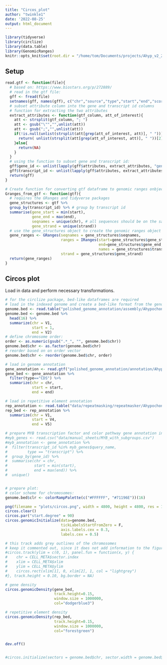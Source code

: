 ```yaml
---
title: "Circos_plot"
author: "twinkle1"
date: '2022-08-25'
output: html_document
---
```


```r
library(tidyverse)
library(circlize)
library(data.table)
library(GenomicRanges)
knitr::opts_knit$set(root.dir = "/home/tom/Documents/projects/Ahyp_v2_2_publication/")
```


## Setup

```r
read.gtf <- function(file){
  # based on: https://www.biostars.org/p/272889/
  # read in the gtf file:
  gff <- fread(file)
  setnames(gff, names(gff), c("chr","source","type","start","end","score","strand","phase","attributes"))
  # subset attribute column into the gene and transcript id columns
  # function for extracting the two attributes
  extract_attributes <- function(gtf_column, att_of_interest){
    att <- strsplit(gtf_column, "; ")
    att <- gsub("\"","",unlist(att))
    att <- gsub(";","",unlist(att))
    if(!is.null(unlist(strsplit(att[grep(att_of_interest, att)], " ")))){
      return( unlist(strsplit(att[grep(att_of_interest, att)], " "))[2])
    }else{
      return(NA)
    }
  }
  # using the function to subset gene and transcript id:
  gff$gene_id <- unlist(lapply(gff$attributes, extract_attributes, "gene"))
  gff$transcript_id <- unlist(lapply(gff$attributes, extract_attributes, "transcript"))
  return(gff)
}

# Create function for converting gtf dataframe to genomic ranges onbject
Granges_from_gtf <- function(gtf){
  # requires the GRanges and tidyverse packages
  gene_structures <- gtf %>%
  group_by(transcript_id) %>% # group by transcript id
  summarise(gene_start = min(start),
            gene_end = max(end),
            seqnames = unique(chr), # all sequences should be on the same chromosome
            gene_strand = unique(strand))
  # use the gene_structures object to create the genomic ranges object
  gene_ranges <- GRanges(seqnames = gene_structures$seqnames, 
                         ranges = IRanges(start=gene_structures$gene_start, 
                                          end=gene_structures$gene_end,
                                          names = gene_structures$transcript_id), 
                         strand = gene_structures$gene_strand)
  return(gene_ranges)
}
```



## Circos plot

Load in data and perform necessary transformations.

```r
# for the circlize package, bed-like dataframes are required
# load in the indexed genome and create a bed-like format from the genome
genome.bed <- read.table("polished_genome_annotation/assembly/Ahypochondriacus_2.2_polished.softmasked.fasta.fai")
genome.bed <- genome.bed %>%
  head(16) %>%
  summarize(chr = V1,
            start = 1,
            end = V2)
# define chromosome order:
order <- as.numeric(gsub(".*_", "", genome.bed$chr))
genome.bed$chr <- as.factor(genome.bed$chr)
# reorder based on on order vector
genome.bed$chr <- reorder(genome.bed$chr, order)

# load in genome annotation
gene_annotation <- read.gtf("polished_genome_annotation/annotation/Ahypochondriacus_2.2_polished_corrected.gtf")
gene_bed <- gene_annotation %>%
  filter(type=="CDS") %>%
  summarize(chr = chr,
            start = start,
            end = end)

# load in repetitive element annotation
rep_annotation <- read.table("data/repeatmasking/repeatmasker/Ahypochondriacus_2.2_polished.capital.fasta.out.gff")
rep_bed <- rep_annotation %>%
  summarize(chr = V1,
            start = V4,
            end = V5)

# prepare MYB transcription factor and color pathway gene annotation in genome
#myb_genes <- read.csv("data/manual_sheets/MYB_with_subgroups.csv")
#myb_annotation <- gene_annotation %>%
#  filter(transcript_id %in% myb_genes$query_name,
#         type == "transcript") %>%
#  group_by(gene_id) %>%
#  summarise(chr = chr,
#            start = min(start),
#            end = max(end)) %>%
#  unique()


# prepare plot:
# color scheme for chromosomes:
genome.bed$clr <- colorRampPalette(c("#FFFFFF", "#71196E"))(16)

png(filename = "plots/circos.png", width = 4800, height = 4800, res = 1200) # changed this line
circos.clear()
circos.par("start.degree" = 90)
circos.genomicInitialize(data=genome.bed, 
                         tickLabelsStartFromZero = F, 
                         axis.labels.cex = 0.3,
                         labels.cex = 0.5)

# this track adds grey outlines of the chromosomes
# keep it commented out, since it does not add information to the figure
#circos.track(ylim = c(0, 1), panel.fun = function(x, y) {
#    chr = CELL_META$sector.index
#    xlim = CELL_META$xlim
#    ylim = CELL_META$ylim
#    circos.rect(xlim[1], 0, xlim[2], 1, col = "lightgrey")
#}, track.height = 0.10, bg.border = NA)

# gene density
circos.genomicDensity(gene_bed, 
                      track.height=0.15,
                      window.size = 1000000,
                      col="dodgerblue3")

# repetitive element density
circos.genomicDensity(rep_bed,
                      track.height=0.15,
                      window.size = 1000000,
                      col="forestgreen")


dev.off()


#circos.initialize(sectors = genome.bed$chr, sector.width = genome.bed$end, x=genome.bed$end)


```



